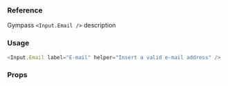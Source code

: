 ### Reference

Gympass `<Input.Email />` description

### Usage

```javascript type=expo
<Input.Email label="E-mail" helper="Insert a valid e-mail address" />
```

### Props

<PropsTable component="Input" platform="native" />
